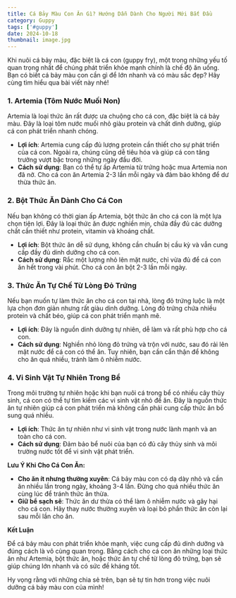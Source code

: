 ---
title: Cá Bảy Màu Con Ăn Gì? Hướng Dẫn Dành Cho Người Mới Bắt Đầu
category: Guppy
tags: ['#guppy']
date: 2024-10-18
thumbnail: image.jpg
---

Khi nuôi cá bảy màu, đặc biệt là cá con (guppy fry), một trong những yếu tố quan trọng nhất để 
chúng phát triển khỏe mạnh chính là chế độ ăn uống. Bạn có biết cá bảy màu con cần gì để lớn nhanh 
và có màu sắc đẹp? Hãy cùng tìm hiểu qua bài viết này nhé!

### 1. Artemia (Tôm Nước Muối Non)

Artemia là loại thức ăn rất được ưa chuộng cho cá con, đặc biệt là cá bảy màu. Đây là loại tôm nước 
muối nhỏ giàu protein và chất dinh dưỡng, giúp cá con phát triển nhanh chóng.

- **Lợi ích**: Artemia cung cấp đủ lượng protein cần thiết cho sự phát triển của cá con. Ngoài 
ra, chúng cũng dễ tiêu hóa và giúp cá con tăng trưởng vượt bậc trong những ngày đầu đời.
- **Cách sử dụng**: Bạn có thể tự ấp Artemia từ trứng hoặc mua Artemia non đã nở. Cho cá con ăn 
Artemia 2-3 lần mỗi ngày và đảm bảo không để dư thừa thức ăn.

### 2. Bột Thức Ăn Dành Cho Cá Con

Nếu bạn không có thời gian ấp Artemia, bột thức ăn cho cá con là một lựa chọn tiện lợi. Đây là 
loại thức ăn được nghiền mịn, chứa đầy đủ các dưỡng chất cần thiết như protein, vitamin và khoáng 
chất.

- **Lợi ích**: Bột thức ăn dễ sử dụng, không cần chuẩn bị cầu kỳ và vẫn cung cấp đầy đủ dinh dưỡng 
cho cá con.
- **Cách sử dụng**: Rắc một lượng nhỏ lên mặt nước, chỉ vừa đủ để cá con ăn hết trong vài phút. Cho 
cá con ăn bột 2-3 lần mỗi ngày.

### 3. Thức Ăn Tự Chế Từ Lòng Đỏ Trứng

Nếu bạn muốn tự làm thức ăn cho cá con tại nhà, lòng đỏ trứng luộc là một lựa chọn đơn giản nhưng 
rất giàu dinh dưỡng. Lòng đỏ trứng chứa nhiều protein và chất béo, giúp cá con phát triển mạnh mẽ.

- **Lợi ích**: Đây là nguồn dinh dưỡng tự nhiên, dễ làm và rất phù hợp cho cá con.
- **Cách sử dụng**: Nghiền nhỏ lòng đỏ trứng và trộn với nước, sau đó rải lên mặt nước để cá con có 
thể ăn. Tuy nhiên, bạn cần cẩn thận để không cho ăn quá nhiều, tránh làm ô nhiễm nước.

### 4. Vi Sinh Vật Tự Nhiên Trong Bể

Trong môi trường tự nhiên hoặc khi bạn nuôi cá trong bể có nhiều cây thủy sinh, cá con có thể tự 
tìm kiếm các vi sinh vật nhỏ để ăn. Đây là nguồn thức ăn tự nhiên giúp cá con phát triển mà không 
cần phải cung cấp thức ăn bổ sung quá nhiều.

- **Lợi ích**: Thức ăn tự nhiên như vi sinh vật trong nước lành mạnh và an toàn cho cá con.
- **Cách sử dụng**: Đảm bảo bể nuôi của bạn có đủ cây thủy sinh và môi trường nước tốt để vi sinh 
vật phát triển.

**Lưu Ý Khi Cho Cá Con Ăn:**

- **Cho ăn ít nhưng thường xuyên**: Cá bảy màu con có dạ dày nhỏ và cần ăn nhiều lần trong 
ngày, khoảng 3-4 lần. Đừng cho quá nhiều thức ăn cùng lúc để tránh thức ăn thừa.
- **Giữ bể sạch sẽ**: Thức ăn dư thừa có thể làm ô nhiễm nước và gây hại cho cá con. Hãy thay 
nước thường xuyên và loại bỏ phần thức ăn còn lại sau mỗi lần cho ăn.

**Kết Luận**

Để cá bảy màu con phát triển khỏe mạnh, việc cung cấp đủ dinh dưỡng và đúng cách là vô cùng quan 
trọng. Bằng cách cho cá con ăn những loại thức ăn như Artemia, bột thức ăn, hoặc thức ăn tự chế từ 
lòng đỏ trứng, bạn sẽ giúp chúng lớn nhanh và có sức đề kháng tốt.

Hy vọng rằng với những chia sẻ trên, bạn sẽ tự tin hơn trong việc nuôi dưỡng cá bảy màu con của mình!